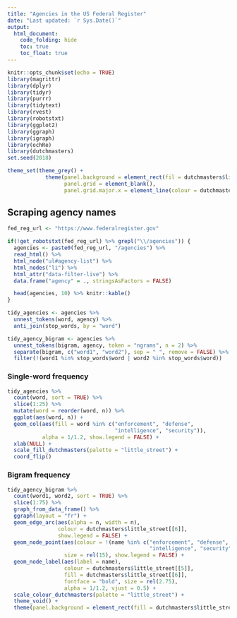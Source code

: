 ```yaml
---
title: "Agencies in the US Federal Register"
date: "Last updated: `r Sys.Date()`"
output: 
  html_document:
    code_folding: hide
    toc: true
    toc_float: true
---
```


```r
knitr::opts_chunk$set(echo = TRUE)
library(magrittr)
library(dplyr)
library(tidyr)
library(purrr)
library(tidytext)
library(rvest)
library(robotstxt)
library(ggplot2)
library(ggraph)
library(igraph)
library(ochRe)
library(dutchmasters)
set.seed(2018)

theme_set(theme_grey() + 
            theme(panel.background = element_rect(fil = dutchmasters$little_street[[2]]),
                  panel.grid = element_blank(),
                  panel.grid.major.x = element_line(colour = dutchmasters$little_street[[11]])))
```

## Scraping agency names

```r
fed_reg_url <- "https://www.federalregister.gov"

if(!get_robotstxt(fed_reg_url) %>% grepl("\\/agencies")) {
  agencies <- paste0(fed_reg_url, "/agencies") %>% 
  read_html() %>% 
  html_node("ul#agency-list") %>% 
  html_nodes("li") %>% 
  html_attr("data-filter-live") %>% 
  data.frame("agency" = ., stringsAsFactors = FALSE)

  head(agencies, 10) %>% knitr::kable()
}
```

```r
tidy_agencies <- agencies %>% 
  unnest_tokens(word, agency) %>% 
  anti_join(stop_words, by = "word")

tidy_agency_bigram <- agencies %>% 
  unnest_tokens(bigram, agency, token = "ngrams", n = 2) %>% 
  separate(bigram, c("word1", "word2"), sep = " ", remove = FALSE) %>% 
  filter(!(word1 %in% stop_words$word | word2 %in% stop_words$word))
```

### Single-word frequency

```r
tidy_agencies %>% 
  count(word, sort = TRUE) %>% 
  slice(1:25) %>% 
  mutate(word = reorder(word, n)) %>% 
  ggplot(aes(word, n)) +
  geom_col(aes(fill = word %in% c("enforcement", "defense",
                                  "intelligence", "security")),
           alpha = 1/1.2, show.legend = FALSE) +
  xlab(NULL) +
  scale_fill_dutchmasters(palette = "little_street") +
  coord_flip()
```

### Bigram frequency

```r
tidy_agency_bigram %>% 
  count(word1, word2, sort = TRUE) %>% 
  slice(1:75) %>% 
  graph_from_data_frame() %>% 
  ggraph(layout = "fr") +
  geom_edge_arc(aes(alpha = n, width = n), 
                colour = dutchmasters$little_street[[6]],
                show.legend = FALSE) +
  geom_node_point(aes(colour = !(name %in% c("enforcement", "defense",
                                             "intelligence", "security"))),
                  size = rel(15), show.legend = FALSE) +
  geom_node_label(aes(label = name),
                  colour = dutchmasters$little_street[[5]],
                  fill = dutchmasters$little_street[[6]],
                  fontface = "bold", size = rel(2.75),
                  alpha = 1/1.2, vjust = 0.5) +
  scale_colour_dutchmasters(palette = "little_street") +
  theme_void() +
  theme(panel.background = element_rect(fill = dutchmasters$little_street[[2]]))
```


